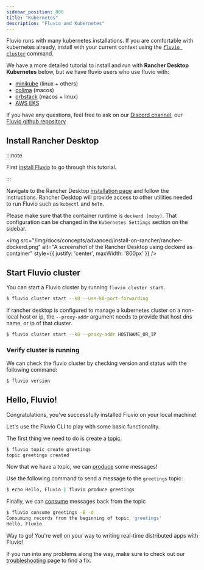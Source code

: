 ```yaml
---
sidebar_position: 800
title: "Kubernetes"
description: "Fluvio and Kubernetes"
---
```


Fluvio runs with many kubernetes installations. If you are comfortable with kubernetes already, install with your current context using the [`fluvio cluster`] command.

We have a more detailed tutorial to install and run with **Rancher Desktop Kubernetes** below, but we have fluvio users who use fluvio with:

- [minikube] (linux + others)
- [colima] (macos)
- [orbstack] (macos + linux)
- [AWS EKS]

If you have any questions, feel free to ask on our [Discord channel], our [Fluvio github repository]

[`fluvio cluster`]: fluvio/cli/fluvio/cluster.mdx#kubernetes
[Rancher Desktop Kubernetes]: ./kubernetes.mdx

[minikube]: https://minikube.sigs.k8s.io/docs/
[colima]: https://github.com/abiosoft/colima
[orbstack]: https://orbstack.dev/
[AWS EKS]: https://aws.amazon.com/eks/
[Discord channel]: https://discordapp.com/invite/bBG2dTz
[Fluvio github repository]: https://github.com/infinyon/fluvio


## Install Rancher Desktop

:::note

First [install Fluvio] to go through this tutorial.

[install Fluvio]: fluvio/quickstart.mdx

:::



Navigate to the Rancher Desktop [installation page](https://docs.rancherdesktop.io/getting-started/installation/) and follow the instructions. Rancher Desktop will provide access to other utilities needed to run Fluvio such as `kubectl` and `helm`.

Please make sure that the container runtime is `dockerd (moby)`. That configuration can be changed in the `Kubernetes Settings` section on the sidebar.

<img
    src="/img/docs/concepts/advanced/install-on-rancher/rancher-dockerd.png"
    alt="A screenshot of the Rancher Desktop using dockerd as container"
    style={{ justify: 'center', maxWidth: '800px' }}
/>

## Start Fluvio cluster

You can start a Fluvio cluster by running `fluvio cluster start`.

```bash copy="fl"
$ fluvio cluster start --k8 --use-k8-port-forwarding
```

If rancher desktop is configured to manage a kubernetes cluster on a non-local host or ip, the `--proxy-addr` argument needs to provide that host dns name, or ip of that cluster.

```bash copy="fl"
$ fluvio cluster start --k8 --proxy-addr HOSTNAME_OR_IP
```

### Verify cluster is running

We can check the fluvio cluster by checking version and status with the following command:

```bash
$ fluvio version
```

## Hello, Fluvio!

Congratulations, you've successfully installed Fluvio on your local machine!

Let's use the Fluvio CLI to play with some basic functionality.

The first thing we need to do is create a [topic].

```bash copy="fl"
$ fluvio topic create greetings
topic greetings created
```

Now that we have a topic, we can [produce] some messages!

Use the following command to send a message to the `greetings` topic:

```bash copy="fl"
$ echo Hello, Fluvio | fluvio produce greetings
```

Finally, we can [consume] messages back from the topic

```bash copy="fl"
$ fluvio consume greetings -B -d
Consuming records from the beginning of topic 'greetings'
Hello, Fluvio
```

Way to go! You're well on your way to writing real-time distributed apps with Fluvio!

If you run into any problems along the way, make sure to check out our [troubleshooting] page to find a fix.

[topic]: fluvio/concepts/architecture/sc.mdx#topics
[produce]: fluvio/concepts/producers.mdx
[consume]: fluvio/concepts/consumers.mdx
[troubleshooting]: fluvio/troubleshooting.mdx
